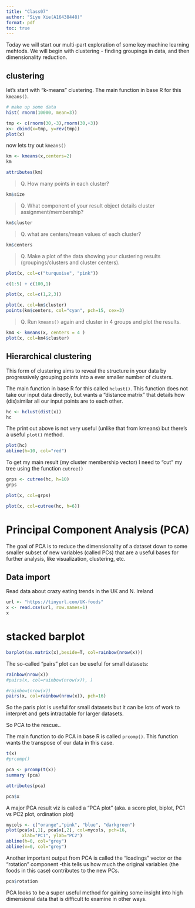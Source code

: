 ```yaml
---
title: "Class07"
author: "Siyu Xie(A16438448)"
format: pdf
toc: true
---
```

Today we will start our multi-part exploration of some key machine learning mehtods. We will begin with clustering - finding groupings in data, and then dimensionality reduction.


## clustering
let's start with "k-means" clustering.
The main function in base R for this `kmeans()`.

```r
# make up some data
hist( rnorm(10000, mean=3))
```
```r
tmp <- c(rnorm(30,-3),rnorm(30,+3))
x<- cbind(x=tmp, y=rev(tmp))
plot(x)
```
now lets try out `kmeans()`

```r
km <- kmeans(x,centers=2)
km
```

```r
attributes(km)
```

> Q. How many points in each cluster?

```r
km$size
```

> Q. What component of your result object details cluster assignment/membership?

```r
km$cluster
```

> Q. what are centers/mean values of each cluster?

```r
km$centers
```


> Q. Make a plot of the data showing your clustering results (groupings/clusters and cluster centers).

```r
plot(x, col=c("turquoise", "pink"))
```

```r
c(1:5) + c(100,1)
```

```r
plot(x, col=c(1,2,3))
```

```r
plot(x, col=km$cluster)
points(km$centers, col="cyan", pch=15, cex=3)
```

> Q. Run `kmeans()` again and cluster in 4 groups and plot the results.

```r
km4 <- kmeans(x, centers = 4 )
plot(x, col=km4$cluster)
```

## Hierarchical clustering

This form of clustering aims to reveal the structure in your data by progressively grouping points into a ever smaller number of clusters.

The main function in base R for this called `hclust()`. This function does not take our input data directly, but wants a "distance matrix" that details how (dis)similar all our input points are to each other.

```r
hc <- hclust(dist(x))
hc
```

The print out above is not very useful (unlike that from kmeans) but there's a useful `plot()` method.

```r
plot(hc)
abline(h=10, col="red")
```

To get my main result (my cluster membership vector) I need to "cut" my tree using the function `cutree()`

```r
grps <- cutree(hc, h=10)
grps
```

```r
plot(x, col=grps)
```

```r
plot(x, col=cutree(hc, h=6))
```

# Principal Component Analysis (PCA)
The goal of PCA is to reduce the dimensionality of a dataset down to some smaller subset of new variables (called PCs) that are a useful bases for further analysis, like visualization, clustering, etc.

## Data import
Read data about crazy eating trends in the UK and N. Ireland

```r
url <- "https://tinyurl.com/UK-foods"
x <- read.csv(url, row.names=1)
x
```


# stacked barplot
```r
barplot(as.matrix(x),beside=T, col=rainbow(nrow(x)))
```

The so-called "pairs" plot can be useful for small datasets:

```r
rainbow(nrow(x))
#pairs(x, col=rainbow(nrow(x)), )
```
```r
#rainbow(nrow(x))
pairs(x, col=rainbow(nrow(x)), pch=16)
```

So the paris plot is useful for small datasets but it can be lots of work to interpret and gets intractable for larger datasets.

So PCA to the rescue..

The main function to do PCA in base R is called `prcomp()`. This function wants the transpose of our data in this case.

```r
t(x)
#prcomp()
```

```r
pca <- prcomp(t(x))
summary (pca)
```

```r
attributes(pca)
```
```r
pca$x
```

A major PCA result viz is called a "PCA plot" (aka. a score plot, biplot, PC1 vs PC2 plot, ordination plot)

```r
mycols <- c("orange","pink", "blue", "darkgreen")
plot(pca$x[,1], pca$x[,2], col=mycols, pch=16,
      xlab="PC1", ylab="PC2")
abline(h=0, col="grey")
abline(v=0, col="grey")
```

Another important output from PCA is called the "loadings" vector or the "rotation" component -this tells us how much the original variables (the foods in this case) contributes to the new PCs.

```r
pca$rotation
```

PCA looks to be a super useful method for gaining some insight into high dimensional data that is difficult to examine in other ways.
